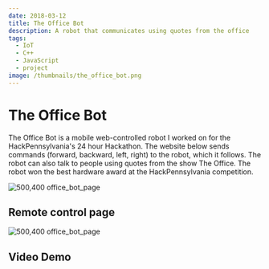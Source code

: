 ```yaml
---
date: 2018-03-12
title: The Office Bot
description: A robot that communicates using quotes from the office
tags:
  - IoT
  - C++
  - JavaScript
  - project
image: /thumbnails/the_office_bot.png
---
```


# The Office Bot

The Office Bot is a mobile web-controlled robot I worked on for the HackPennsylvania's 24 hour Hackathon. The website below sends commands (forward, backward, left, right) to the robot, which it follows. The robot can also talk to people using quotes from the show The Office. The robot won the best hardware award at the HackPennsylvania competition.

![500,400 office_bot_page](./office_bot.png)

## Remote control page

![500,400 office_bot_page](./page_control.png)

## Video Demo

<YouTube videoId="_9rsyoW6yUo" title="The Office Bot" />
